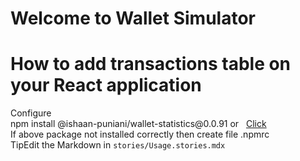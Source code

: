 
<Meta title="Example/Usage" />

<style>
  {`
    .subheading {
      --mediumdark: '#999999';
      font-weight: 900;
      font-size: 13px;
      color: #999;
      letter-spacing: 6px;
      line-height: 24px;
      text-transform: uppercase;
      margin-bottom: 12px;
      margin-top: 40px;
    }
  
    .tip {
      display: inline-block;
      border-radius: 1em;
      font-size: 11px;
      line-height: 12px;
      font-weight: 700;
      background: #E7FDD8;
      color: #66BF3C;
      padding: 4px 12px;
      margin-right: 10px;
      vertical-align: top;
    }

    .tip-wrapper {
      font-size: 13px;
      line-height: 20px;
      margin-top: 40px;
      margin-bottom: 40px;
    }

    .tip-wrapper code {
      font-size: 12px;
      display: inline-block;
    }
  `}
</style>

# Welcome to Wallet Simulator

# How to add transactions table on your React application

<div className="subheading">Configure</div>
<div>
  npm install @ishaan-puniani/wallet-statistics@0.0.91 or &nbsp;
  <a href="https://github.com/ishaan-puniani/wallet-statistics/pkgs/npm/wallet-statistics">
    Click
  </a>
</div>

<div>If above package not installed correctly then create file .npmrc</div>
<div>
  <Usage />
</div>
<div className="tip-wrapper">
  <span className="tip">Tip</span>Edit the Markdown in
  <code>stories/Usage.stories.mdx</code>
</div>
